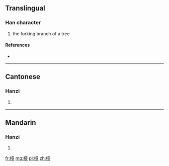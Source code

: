 {{also|椏}}
==Translingual==

===Han character===
{{Han char|rn=75|rad=木|as=06|sn=10|four=|canj=DMTC}}

# the forking branch of a tree

====References====
* {{Han ref|kx=0526.211|hdz=21195.041|uh=6860|ud=26720}}

----

==Cantonese==

===Hanzi===
{{yue-hanzi|jyut=|y=nga4|tra=椏}}

# {{defn|lang=yue|sort=木06}}

----

==Mandarin==

===Hanzi===
{{cmn-hanzi|tra=椏|pin=[[yá]] ([[ya2]])|wg=ya<sup>2</sup>}}

# {{defn|lang=cmn|sort=木06}}

[[fr:桠]]
[[mg:桠]]
[[pl:桠]]
[[zh:桠]]